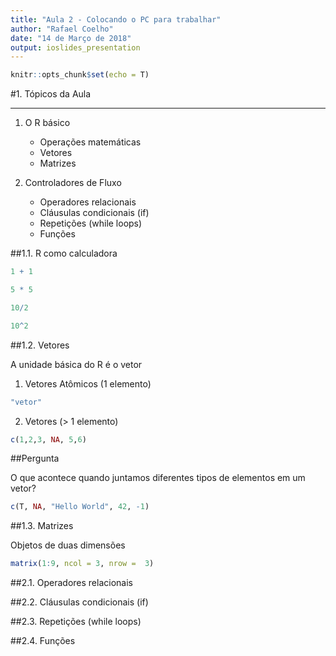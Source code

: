 ```yaml
---
title: "Aula 2 - Colocando o PC para trabalhar"
author: "Rafael Coelho"
date: "14 de Março de 2018"
output: ioslides_presentation
---
```


```r
knitr::opts_chunk$set(echo = T)
```

#1. Tópicos da Aula

---

1. O R básico

    + Operações matemáticas
    + Vetores
    + Matrizes

2. Controladores de Fluxo

    + Operadores relacionais
    + Cláusulas condicionais (if)
    + Repetições (while loops)
    + Funções
    
##1.1. R como calculadora

```r
1 + 1
```

```r
5 * 5
```

```r
10/2
```

```r
10^2
```

##1.2. Vetores

A unidade básica do R é o vetor

1. Vetores Atômicos (1 elemento)

```r
"vetor"
```

2. Vetores (> 1 elemento)

```r
c(1,2,3, NA, 5,6)
```

##Pergunta

O que acontece quando juntamos diferentes tipos de elementos em um vetor?

```r
c(T, NA, "Hello World", 42, -1)
```

##1.3. Matrizes

Objetos de duas dimensões

```r
matrix(1:9, ncol = 3, nrow =  3)
```

##2.1. Operadores relacionais

##2.2. Cláusulas condicionais (if)

##2.3. Repetições (while loops)

##2.4. Funções